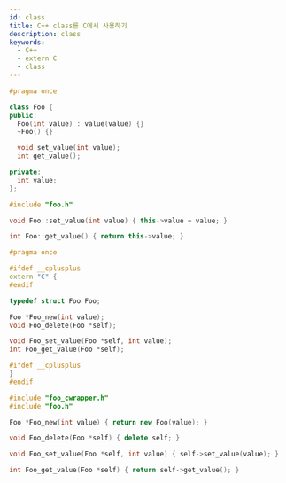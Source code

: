 ```yaml
---
id: class
title: C++ class를 C에서 사용하기
description: class
keywords:
  - C++
  - extern C
  - class
---
```


```cpp title="foo.h"
#pragma once

class Foo {
public:
  Foo(int value) : value(value) {}
  ~Foo() {}

  void set_value(int value);
  int get_value();

private:
  int value;
};
```

```cpp title="foo.cpp"
#include "foo.h"

void Foo::set_value(int value) { this->value = value; }

int Foo::get_value() { return this->value; }
```

```cpp title="foo_cwrapper.h"
#pragma once

#ifdef __cplusplus
extern "C" {
#endif

typedef struct Foo Foo;

Foo *Foo_new(int value);
void Foo_delete(Foo *self);

void Foo_set_value(Foo *self, int value);
int Foo_get_value(Foo *self);

#ifdef __cplusplus
}
#endif
```

```cpp title="foo_cwrapper.cpp"
#include "foo_cwrapper.h"
#include "foo.h"

Foo *Foo_new(int value) { return new Foo(value); }

void Foo_delete(Foo *self) { delete self; }

void Foo_set_value(Foo *self, int value) { self->set_value(value); }

int Foo_get_value(Foo *self) { return self->get_value(); }
```
